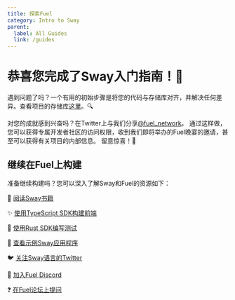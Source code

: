 ```yaml
---
title: 探索Fuel
category: Intro to Sway
parent:
  label: All Guides
  link: /guides
---
```


# 恭喜您完成了Sway入门指南！🎉

遇到问题了吗？一个有用的初始步骤是将您的代码与存储库对齐，并解决任何差异。查看项目的存储库[这里](https://github.com/FuelLabs/intro-to-sway/tree/main)。🔍

对您的成就感到兴奋吗？在Twitter上与我们分享[@fuel_network](https://twitter.com/fuel_network)。
通过这样做，您可以获得专属开发者社区的访问权限，收到我们即将举办的Fuel晚宴的邀请，甚至可以获得有关项目的内部信息。
留意惊喜！👀

## 继续在Fuel上构建

准备继续构建吗？您可以深入了解Sway和Fuel的资源如下：

📘 [阅读Sway书籍](/docs/sway/)

✨ [使用TypeScript SDK构建前端](/docs/fuels-ts/)

🦀 [使用Rust SDK编写测试](/docs/fuels-rs/)

📖 [查看示例Sway应用程序](https://github.com/FuelLabs/sway-applications)

🐦 [关注Sway语言的Twitter](https://twitter.com/SwayLang)

👾 [加入Fuel Discord](https://discord.com/invite/xfpK4Pe)

❓ [在Fuel论坛上提问](https://forum.fuel.network/)

